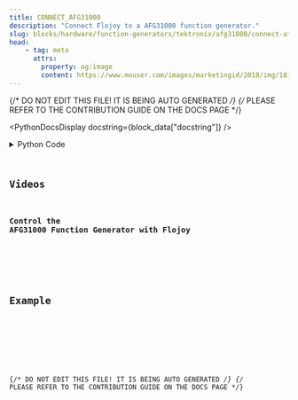 ```yaml
---
title: CONNECT_AFG31000
description: "Connect Flojoy to a AFG31000 function generator."
slug: blocks/hardware/function-generators/tektronix/afg31000/connect-afg31000
head:
    - tag: meta
      attrs:
        property: og:image
        content: https://www.mouser.com/images/marketingid/2018/img/181892545.png?v=070223.0304
---
```


{/* DO NOT EDIT THIS FILE! IT IS BEING AUTO GENERATED */}
{/* PLEASE REFER TO THE CONTRIBUTION GUIDE ON THE DOCS PAGE */}


<PythonDocsDisplay docstring={block_data["docstring"]} />
<details>
<summary>Python Code</summary>



<Code code={pythonCode} lang="py" wrap theme="dracula" />

[Find this Flojoy Block on GitHub](https://github.com/flojoy-ai/blocks/blob/main/blocks/HARDWARE/FUNCTION_GENERATORS/TEKTRONIX/AFG31000/CONNECT_AFG31000/CONNECT_AFG31000.py)

</details>

## Videos


### Control the AFG31000 Function Generator with Flojoy

<div className="not-content">
<YouTube id="https://www.youtube.com/watch?v=pEJ8JgsIYNo" />
</div>

## Example


<GetHelpWidget />


<AppDisplay app={app} blockName="CONNECT_AFG31000" client:visible />


<Example />

{/* DO NOT EDIT THIS FILE! IT IS BEING AUTO GENERATED */}
{/* PLEASE REFER TO THE CONTRIBUTION GUIDE ON THE DOCS PAGE */}
